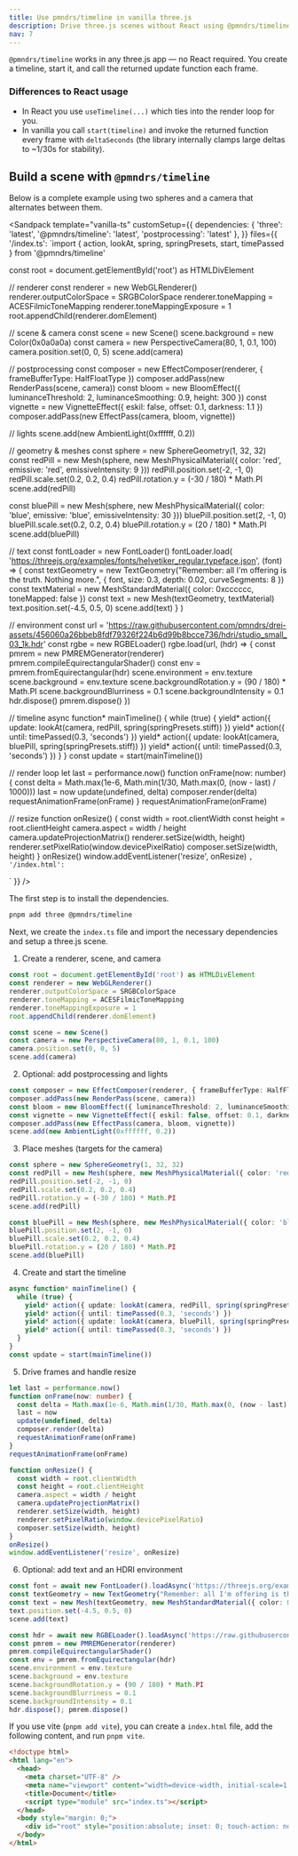 ```yaml
---
title: Use pmndrs/timeline in vanilla three.js
description: Drive three.js scenes without React using @pmndrs/timeline.
nav: 7
---
```


`@pmndrs/timeline` works in any three.js app — no React required. You create a timeline, start it, and call the returned update function each frame.

### Differences to React usage

- In React you use `useTimeline(...)` which ties into the render loop for you.
- In vanilla you call `start(timeline)` and invoke the returned function every frame with `deltaSeconds` (the library internally clamps large deltas to ~1/30s for stability).

## Build a scene with `@pmndrs/timeline`

Below is a complete example using two spheres and a camera that alternates between them.

<Sandpack
  template="vanilla-ts"
  customSetup={{
    dependencies: {
      'three': 'latest',
      '@pmndrs/timeline': 'latest',
      'postprocessing': 'latest'
    },
  }}
  files={{
    '/index.ts': `import { action, lookAt, spring, springPresets, start, timePassed } from '@pmndrs/timeline'

const root = document.getElementById('root') as HTMLDivElement

// renderer
const renderer = new WebGLRenderer()
renderer.outputColorSpace = SRGBColorSpace
renderer.toneMapping = ACESFilmicToneMapping
renderer.toneMappingExposure = 1
root.appendChild(renderer.domElement)

// scene & camera
const scene = new Scene()
scene.background = new Color(0x0a0a0a)
const camera = new PerspectiveCamera(80, 1, 0.1, 100)
camera.position.set(0, 0, 5)
scene.add(camera)

// postprocessing
const composer = new EffectComposer(renderer, { frameBufferType: HalfFloatType })
composer.addPass(new RenderPass(scene, camera))
const bloom = new BloomEffect({ luminanceThreshold: 2, luminanceSmoothing: 0.9, height: 300 })
const vignette = new VignetteEffect({ eskil: false, offset: 0.1, darkness: 1.1 })
composer.addPass(new EffectPass(camera, bloom, vignette))

// lights
scene.add(new AmbientLight(0xffffff, 0.2))

// geometry & meshes
const sphere = new SphereGeometry(1, 32, 32)
const redPill = new Mesh(sphere, new MeshPhysicalMaterial({ color: 'red', emissive: 'red', emissiveIntensity: 9 }))
redPill.position.set(-2, -1, 0)
redPill.scale.set(0.2, 0.2, 0.4)
redPill.rotation.y = (-30 / 180) * Math.PI
scene.add(redPill)

const bluePill = new Mesh(sphere, new MeshPhysicalMaterial({ color: 'blue', emissive: 'blue', emissiveIntensity: 30 }))
bluePill.position.set(2, -1, 0)
bluePill.scale.set(0.2, 0.2, 0.4)
bluePill.rotation.y = (20 / 180) * Math.PI
scene.add(bluePill)

// text
const fontLoader = new FontLoader()
fontLoader.load(
  'https://threejs.org/examples/fonts/helvetiker_regular.typeface.json',
  (font) => {
    const textGeometry = new TextGeometry("Remember: all I'm offering is the truth. Nothing more.", { font, size: 0.3, depth: 0.02, curveSegments: 8 })
    const textMaterial = new MeshStandardMaterial({ color: 0xcccccc, toneMapped: false })
    const text = new Mesh(textGeometry, textMaterial)
    text.position.set(-4.5, 0.5, 0)
    scene.add(text)
  }
)

// environment
const url = 'https://raw.githubusercontent.com/pmndrs/drei-assets/456060a26bbeb8fdf79326f224b6d99b8bcce736/hdri/studio_small_03_1k.hdr'
const rgbe = new RGBELoader()
rgbe.load(url, (hdr) => {
  const pmrem = new PMREMGenerator(renderer)
  pmrem.compileEquirectangularShader()
  const env = pmrem.fromEquirectangular(hdr)
  scene.environment = env.texture
  scene.background = env.texture
  scene.backgroundRotation.y = (90 / 180) * Math.PI
  scene.backgroundBlurriness = 0.1
  scene.backgroundIntensity = 0.1
  hdr.dispose()
  pmrem.dispose()
})

// timeline
async function* mainTimeline() {
  while (true) {
    yield* action({ update: lookAt(camera, redPill, spring(springPresets.stiff)) })
    yield* action({ until: timePassed(0.3, 'seconds') })
    yield* action({ update: lookAt(camera, bluePill, spring(springPresets.stiff)) })
    yield* action({ until: timePassed(0.3, 'seconds') })
  }
}
const update = start(mainTimeline())

// render loop
let last = performance.now()
function onFrame(now: number) {
  const delta = Math.max(1e-6, Math.min(1/30, Math.max(0, (now - last) / 1000)))
  last = now
  update(undefined, delta)
  composer.render(delta)
  requestAnimationFrame(onFrame)
}
requestAnimationFrame(onFrame)

// resize
function onResize() {
  const width = root.clientWidth
  const height = root.clientHeight
  camera.aspect = width / height
  camera.updateProjectionMatrix()
  renderer.setSize(width, height)
  renderer.setPixelRatio(window.devicePixelRatio)
  composer.setSize(width, height)
}
onResize()
window.addEventListener('resize', onResize)
`,
    '/index.html': `<!doctype html>
<html>
  <head>
    <meta charset="UTF-8" />
    <meta name="viewport" content="width=device-width, initial-scale=1.0" />
    <title>Vanilla timeline</title>
  </head>
  <body style="margin:0">
    <div id="root" style="position:absolute; inset: 0; touch-action: none"></div>
    <script type="module" src="/index.ts"></script>
  </body>
</html>`
  }}
/>

The first step is to install the dependencies.

```bash
pnpm add three @pmndrs/timeline
```

Next, we create the `index.ts` file and import the necessary dependencies and setup a three.js scene.


1) Create a renderer, scene, and camera

```ts
const root = document.getElementById('root') as HTMLDivElement
const renderer = new WebGLRenderer()
renderer.outputColorSpace = SRGBColorSpace
renderer.toneMapping = ACESFilmicToneMapping
renderer.toneMappingExposure = 1
root.appendChild(renderer.domElement)

const scene = new Scene()
const camera = new PerspectiveCamera(80, 1, 0.1, 100)
camera.position.set(0, 0, 5)
scene.add(camera)
```

2) Optional: add postprocessing and lights

```ts
const composer = new EffectComposer(renderer, { frameBufferType: HalfFloatType })
composer.addPass(new RenderPass(scene, camera))
const bloom = new BloomEffect({ luminanceThreshold: 2, luminanceSmoothing: 0.9, height: 300 })
const vignette = new VignetteEffect({ eskil: false, offset: 0.1, darkness: 1.1 })
composer.addPass(new EffectPass(camera, bloom, vignette))
scene.add(new AmbientLight(0xffffff, 0.2))
```

3) Place meshes (targets for the camera)

```ts
const sphere = new SphereGeometry(1, 32, 32)
const redPill = new Mesh(sphere, new MeshPhysicalMaterial({ color: 'red', emissive: 'red', emissiveIntensity: 9 }))
redPill.position.set(-2, -1, 0)
redPill.scale.set(0.2, 0.2, 0.4)
redPill.rotation.y = (-30 / 180) * Math.PI
scene.add(redPill)

const bluePill = new Mesh(sphere, new MeshPhysicalMaterial({ color: 'blue', emissive: 'blue', emissiveIntensity: 30 }))
bluePill.position.set(2, -1, 0)
bluePill.scale.set(0.2, 0.2, 0.4)
bluePill.rotation.y = (20 / 180) * Math.PI
scene.add(bluePill)
```

4) Create and start the timeline

```ts
async function* mainTimeline() {
  while (true) {
    yield* action({ update: lookAt(camera, redPill, spring(springPresets.stiff)) })
    yield* action({ until: timePassed(0.3, 'seconds') })
    yield* action({ update: lookAt(camera, bluePill, spring(springPresets.stiff)) })
    yield* action({ until: timePassed(0.3, 'seconds') })
  }
}
const update = start(mainTimeline())
```

5) Drive frames and handle resize

```ts
let last = performance.now()
function onFrame(now: number) {
  const delta = Math.max(1e-6, Math.min(1/30, Math.max(0, (now - last) / 1000)))
  last = now
  update(undefined, delta)
  composer.render(delta)
  requestAnimationFrame(onFrame)
}
requestAnimationFrame(onFrame)

function onResize() {
  const width = root.clientWidth
  const height = root.clientHeight
  camera.aspect = width / height
  camera.updateProjectionMatrix()
  renderer.setSize(width, height)
  renderer.setPixelRatio(window.devicePixelRatio)
  composer.setSize(width, height)
}
onResize()
window.addEventListener('resize', onResize)
```

6) Optional: add text and an HDRI environment

```ts
const font = await new FontLoader().loadAsync('https://threejs.org/examples/fonts/helvetiker_regular.typeface.json')
const textGeometry = new TextGeometry("Remember: all I'm offering is the truth. Nothing more.", { font, size: 0.3, depth: 0.02, curveSegments: 8 })
const text = new Mesh(textGeometry, new MeshStandardMaterial({ color: 0xcccccc, toneMapped: false }))
text.position.set(-4.5, 0.5, 0)
scene.add(text)

const hdr = await new RGBELoader().loadAsync('https://raw.githubusercontent.com/pmndrs/drei-assets/456060a26bbeb8fdf79326f224b6d99b8bcce736/hdri/studio_small_03_1k.hdr')
const pmrem = new PMREMGenerator(renderer)
pmrem.compileEquirectangularShader()
const env = pmrem.fromEquirectangular(hdr)
scene.environment = env.texture
scene.background = env.texture
scene.backgroundRotation.y = (90 / 180) * Math.PI
scene.backgroundBlurriness = 0.1
scene.backgroundIntensity = 0.1
hdr.dispose(); pmrem.dispose()
```

If you use vite (`pnpm add vite`), you can create a `index.html` file, add the following content, and run `pnpm vite`.

```html
<!doctype html>
<html lang="en">
  <head>
    <meta charset="UTF-8" />
    <meta name="viewport" content="width=device-width, initial-scale=1.0" />
    <title>Document</title>
    <script type="module" src="index.ts"></script>
  </head>
  <body style="margin: 0;">
    <div id="root" style="position:absolute; inset: 0; touch-action: none"></div>
  </body>
</html>
```

